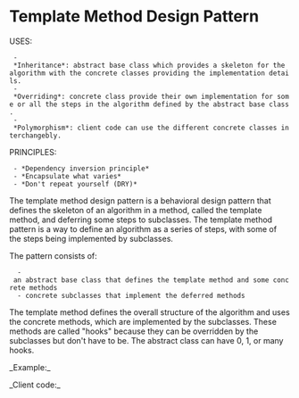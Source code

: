 = Template Method Design Pattern =

USES: 
  - *Inheritance*: abstract base class which provides a skeleton for the algorithm with the concrete classes providing the implementation details.
  - *Overriding*: concrete class provide their own implementation for some or all the steps in the algorithm defined by the abstract base class.
  - *Polymorphism*: client code can use the different concrete classes interchangebly.
PRINCIPLES:
  - *Dependency inversion principle* 
  - *Encapsulate what varies*
  - *Don't repeat yourself (DRY)*

The template method design pattern is a behavioral design pattern that defines the skeleton of an algorithm in a method, called the template method, and deferring some steps to subclasses. The template method pattern is a way to define an algorithm as a series of steps, with some of the steps being implemented by subclasses.

The pattern consists of:
   - an abstract base class that defines the template method and some concrete methods
   - concrete subclasses that implement the deferred methods

The template method defines the overall structure of the algorithm and uses the concrete methods, which are implemented by the subclasses. These methods are called 
"hooks" because they can be overridden by the subclasses but don't have to be. The abstract class can have 0, 1, or many hooks.

{{file:template1.png}}

_Example:_ 
{{{java
abstract class Game {
    abstract void initialize();
    abstract void startPlay();
    abstract void endPlay();

    //template method
    public final void play(){
        //initialize the game
        initialize();

        //start game
        startPlay();

        //end game
        endPlay();
    }
}

class Cricket extends Game {
    @Override
    void endPlay() {
        System.out.println("Cricket Game Finished!");
    }
    @Override
    void initialize() {
        System.out.println("Cricket Game Initialized! Start playing.");
    }
    @Override
    void startPlay() {
        System.out.println("Cricket Game Started. Enjoy the game!");
    }
}

class Football extends Game {
    @Override
    void endPlay() {
        System.out.println("Football Game Finished!");
    }
    @Override
    void initialize() {
        System.out.println("Football Game Initialized! Start playing.");
    }
    @Override
    void startPlay() {
        System.out.println("Football Game Started. Enjoy the game!");
    }
}
}}}

_Client code:_ 
{{{java
Game game = new Cricket();
game.play();

game = new Football();
game.play();
}}}
